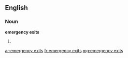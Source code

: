 ==English==
===Noun===
'''emergency exits'''

# {{plural of|[[emergency exit]]}}

[[ar:emergency exits]]
[[fr:emergency exits]]
[[mg:emergency exits]]
